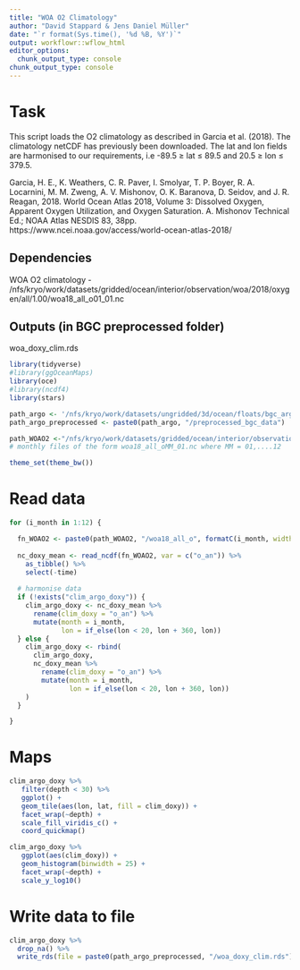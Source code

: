```yaml
---
title: "WOA O2 Climatology"
author: "David Stappard & Jens Daniel Müller"
date: "`r format(Sys.time(), '%d %B, %Y')`"
output: workflowr::wflow_html
editor_options:
  chunk_output_type: console
chunk_output_type: console
---
```


# Task 

This script loads the O2 climatology as described in Garcia et al. (2018). The climatology netCDF has previously been downloaded. The lat and lon fields are harmonised to our requirements, i.e -89.5 ≥ lat ≤ 89.5 and 20.5 ≥ lon ≤ 379.5.

Garcia, H. E., K. Weathers, C. R. Paver, I. Smolyar, T. P. Boyer, R. A. Locarnini, M. M. Zweng, A. V. Mishonov, O. K. Baranova, D. Seidov, and J. R. Reagan, 2018. World Ocean Atlas 2018, Volume 3: Dissolved Oxygen, Apparent Oxygen Utilization, and Oxygen Saturation. A. Mishonov Technical Ed.; NOAA Atlas NESDIS 83, 38pp.
https://www.ncei.noaa.gov/access/world-ocean-atlas-2018/

Dependencies
------------

WOA O2 climatology - /nfs/kryo/work/datasets/gridded/ocean/interior/observation/woa/2018/oxygen/all/1.00/woa18_all_o01_01.nc

Outputs (in BGC preprocessed folder)
-------

woa_doxy_clim.rds


```r
library(tidyverse)
#library(ggOceanMaps)
library(oce)
#library(ncdf4)
library(stars)
```



```r
path_argo <- '/nfs/kryo/work/datasets/ungridded/3d/ocean/floats/bgc_argo'
path_argo_preprocessed <- paste0(path_argo, "/preprocessed_bgc_data")

path_WOAO2 <-"/nfs/kryo/work/datasets/gridded/ocean/interior/observation/woa/2018/oxygen/all/1.00"
# monthly files of the form woa18_all_oMM_01.nc where MM = 01,....12

theme_set(theme_bw())
```

# Read data 

```r

for (i_month in 1:12) {

  fn_WOAO2 <- paste0(path_WOAO2, "/woa18_all_o", formatC(i_month, width=2, flag="0"), "_01.nc")
  
  nc_doxy_mean <- read_ncdf(fn_WOAO2, var = c("o_an")) %>% 
    as_tibble() %>%
    select(-time)
  
  # harmonise data 
  if (!exists("clim_argo_doxy")) {
    clim_argo_doxy <- nc_doxy_mean %>%
      rename(clim_doxy = "o_an") %>%
      mutate(month = i_month,
             lon = if_else(lon < 20, lon + 360, lon))
  } else {
    clim_argo_doxy <- rbind(
      clim_argo_doxy,
      nc_doxy_mean %>%
        rename(clim_doxy = "o_an") %>%
        mutate(month = i_month,
               lon = if_else(lon < 20, lon + 360, lon))
    )
  }

}

```

# Maps
```r

clim_argo_doxy %>%
   filter(depth < 30) %>%
   ggplot() +
   geom_tile(aes(lon, lat, fill = clim_doxy)) +
   facet_wrap(~depth) +
   scale_fill_viridis_c() +
   coord_quickmap()

clim_argo_doxy %>%
   ggplot(aes(clim_doxy)) +
   geom_histogram(binwidth = 25) +
   facet_wrap(~depth) +
   scale_y_log10()

```


# Write data to file

```r

clim_argo_doxy %>% 
  drop_na() %>% 
  write_rds(file = paste0(path_argo_preprocessed, "/woa_doxy_clim.rds"))

```

